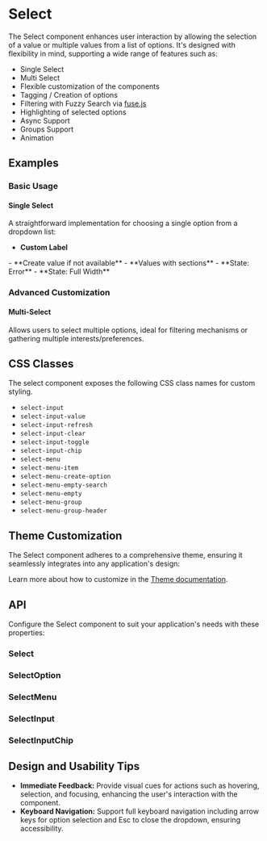 
<Meta of={SingleSelectStories} />
<Meta of={MultiSelectStories} />

# Select
The Select component enhances user interaction by allowing the selection of a value or multiple values from a list of options.
It's designed with flexibility in mind, supporting a wide range of features such as:

- Single Select
- Multi Select
- Flexible customization of the components
- Tagging / Creation of options
- Filtering with Fuzzy Search via [fuse.js](https://github.com/reaviz/react-use-fuzzy)
- Highlighting of selected options
- Async Support
- Groups Support
- Animation

## Examples
### Basic Usage
#### Single Select
A straightforward implementation for choosing a single option from a dropdown list:
<Canvas sourceState="shown" of={SingleSelectStories.Basic} />
- **Custom Label**
<Canvas of={SingleSelectStories.CustomLabels} />
- **Create value if not available**
<Canvas of={SingleSelectStories.Createable} />
- **Values with sections**
<Canvas of={SingleSelectStories.Groups} />
- **State: Error**
<Canvas of={SingleSelectStories.Error} />
- **State: Full Width**
<Canvas of={SingleSelectStories.FluidWidth} />

### Advanced Customization
#### Multi-Select
Allows users to select multiple options, ideal for filtering mechanisms or gathering multiple interests/preferences.
<Canvas sourceState="shown" of={MultiSelectStories.Basic} />

## CSS Classes
The select component exposes the following CSS class names for custom
styling.

- `select-input`
- `select-input-value`
- `select-input-refresh`
- `select-input-clear`
- `select-input-toggle`
- `select-input-chip`
- `select-menu`
- `select-menu-item`
- `select-menu-create-option`
- `select-menu-empty-search`
- `select-menu-empty`
- `select-menu-group`
- `select-menu-group-header`

## Theme Customization
The Select component adheres to a comprehensive theme, ensuring it seamlessly integrates into any application's design:

<ThemeRender theme={selectTheme} />

Learn more about how to customize in the [Theme documentation](/theme/getting-started).

## API
Configure the Select component to suit your application's needs with these properties:
### Select
<PropsTable name="Select" />

### SelectOption
<PropsTable name="SelectOption" />

### SelectMenu
<PropsTable name="SelectMenu" />

### SelectInput
<PropsTable name="SelectInput" />

### SelectInputChip
<PropsTable name="SelectInputChip" />

## Design and Usability Tips

- **Immediate Feedback:** Provide visual cues for actions such as hovering, selection, and focusing, enhancing the user's interaction with the component.
- **Keyboard Navigation:** Support full keyboard navigation including arrow keys for option selection and Esc to close the dropdown, ensuring accessibility.
